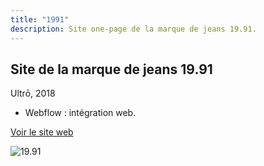 ```yaml
---
title: "1991"
description: Site one-page de la marque de jeans 19.91.
---
```


Site de la marque de jeans 19.91
--------------------------------

Ultrō, 2018

* Webflow : intégration web.

<a href="http://1991.webflow.io" target="_blank" rel="noopener" class="link-forward">Voir le site web</a>

![19.91](../images/1991-1.jpg)
